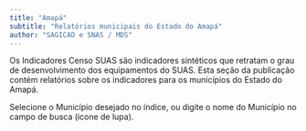 ```yaml
---
title: "Amapá"
subtitle: "Relatórios municipais do Estado do Amapá"
author: "SAGICAD e SNAS / MDS"
---
```


Os Indicadores Censo SUAS são indicadores sintéticos que retratam o grau de desenvolvimento dos equipamentos do SUAS. Esta seção da publicação contém relatórios sobre os indicadores para os municípios do Estado do Amapá.

Selecione o Município desejado no índice, ou digite o nome do Município no campo de busca (ícone de lupa).


